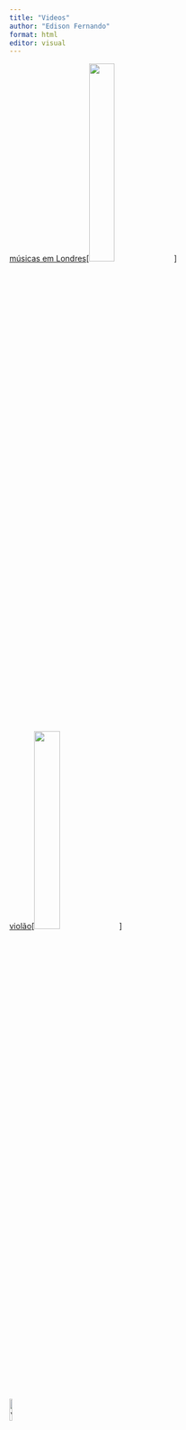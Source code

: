 ```yaml
---
title: "Videos"
author: "Edison Fernando"
format: html
editor: visual
---
```


[músicas em Londres](https://www.youtube.com/watch?v=NAZwZO-3klM&list=RDNAZwZO-3klM&start_radio=1)\[![](https://inglaterrabrasil.com.br/wp-content/uploads/sites/8/2022/08/conheca-londres.jpg){.absolute width="30%"}\]

[violão](https://www.youtube.com/watch?v=RFPnZayG0VI&list=RDEMQHlO2ou9qG5b9fKT66mAXw&start_radio=1)\[![](https://www.pucrs.br/cultura/wp-content/uploads/sites/282/2022/04/907x500-1.png){.absolute width="30%"}\]

[![volte para pg 2](https://i.pinimg.com/736x/69/f3/a1/69f3a1814bae7a531d75722d21498a77.jpg){.absolute width="10%"}](pagina2.html)

